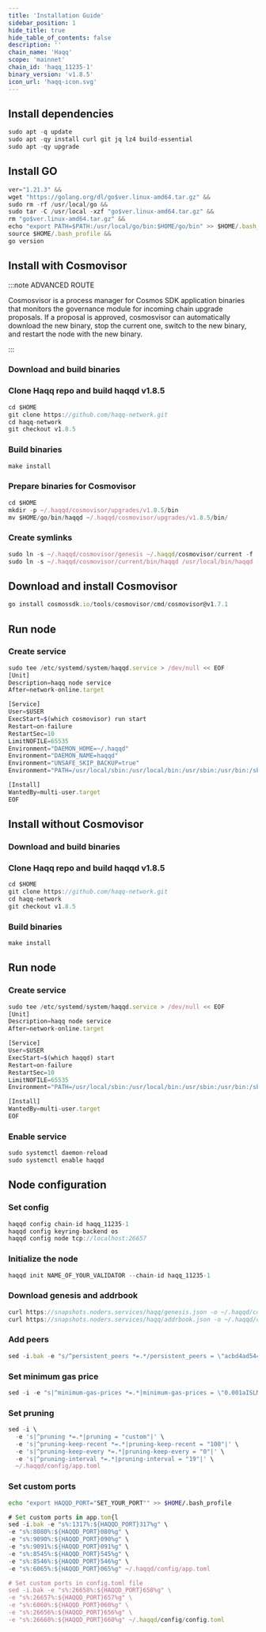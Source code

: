 ```yaml
---
title: 'Installation Guide'
sidebar_position: 1
hide_title: true
hide_table_of_contents: false
description: ''
chain_name: 'Haqq'
scope: 'mainnet'
chain_id: 'haqq_11235-1'
binary_version: 'v1.8.5'
icon_url: 'haqq-icon.svg'
---
```



<PageTitle
  iconUrl="img/haqq-icon.svg"
  title="Haqq Installation Guide"
  chainId="haqq_11235-1"
  version="v1.8.5"
/>

## Install dependencies

```js
sudo apt -q update
sudo apt -qy install curl git jq lz4 build-essential
sudo apt -qy upgrade
```

## Install GO

```js
ver="1.21.3" &&
wget "https://golang.org/dl/go$ver.linux-amd64.tar.gz" &&
sudo rm -rf /usr/local/go &&
sudo tar -C /usr/local -xzf "go$ver.linux-amd64.tar.gz" &&
rm "go$ver.linux-amd64.tar.gz" &&
echo "export PATH=$PATH:/usr/local/go/bin:$HOME/go/bin" >> $HOME/.bash_profile &&
source $HOME/.bash_profile &&
go version
```

## Install with Cosmovisor

:::note ADVANCED ROUTE

Cosmosvisor is a process manager for Cosmos SDK application binaries that monitors the governance module for incoming chain upgrade proposals. If a proposal is approved, cosmosvisor can automatically download the new binary, stop the current one, switch to the new binary, and restart the node with the new binary.

:::

### Download and build binaries

### Clone Haqq repo and build haqqd v1.8.5

```js
cd $HOME
git clone https://github.com/haqq-network.git
cd haqq-network
git checkout v1.8.5
```

### Build binaries

```js
make install
```

### Prepare binaries for Cosmovisor

```js
cd $HOME
mkdir -p ~/.haqqd/cosmovisor/upgrades/v1.8.5/bin
mv $HOME/go/bin/haqqd ~/.haqqd/cosmovisor/upgrades/v1.8.5/bin/
```

### Create symlinks

```js
sudo ln -s ~/.haqqd/cosmovisor/genesis ~/.haqqd/cosmovisor/current -f
sudo ln -s ~/.haqqd/cosmovisor/current/bin/haqqd /usr/local/bin/haqqd -f
```

## Download and install Cosmovisor

```js
go install cosmossdk.io/tools/cosmovisor/cmd/cosmovisor@v1.7.1
```

## Run node

### Create service

```js
sudo tee /etc/systemd/system/haqqd.service > /dev/null << EOF
[Unit]
Description=haqq node service
After=network-online.target

[Service]
User=$USER
ExecStart=$(which cosmovisor) run start
Restart=on-failure
RestartSec=10
LimitNOFILE=65535
Environment="DAEMON_HOME=~/.haqqd"
Environment="DAEMON_NAME=haqqd"
Environment="UNSAFE_SKIP_BACKUP=true"
Environment="PATH=/usr/local/sbin:/usr/local/bin:/usr/sbin:/usr/bin:/sbin:/bin:/usr/games:/usr/local/games:/snap/bin:~/.haqqd/cosmovisor/current/bin"

[Install]
WantedBy=multi-user.target
EOF
```

## Install without Cosmovisor

### Download and build binaries

### Clone Haqq repo and build haqqd v1.8.5

```js
cd $HOME
git clone https://github.com/haqq-network.git
cd haqq-network
git checkout v1.8.5
```

### Build binaries

```js
make install
```

## Run node

### Create service

```js
sudo tee /etc/systemd/system/haqqd.service > /dev/null << EOF
[Unit]
Description=haqq node service
After=network-online.target

[Service]
User=$USER
ExecStart=$(which haqqd) start
Restart=on-failure
RestartSec=10
LimitNOFILE=65535
Environment="PATH=/usr/local/sbin:/usr/local/bin:/usr/sbin:/usr/bin:/sbin:/bin:/usr/games:/usr/local/games:/snap/bin"

[Install]
WantedBy=multi-user.target
EOF
```

### Enable service

```js
sudo systemctl daemon-reload
sudo systemctl enable haqqd
```

## Node configuration

### Set config

```js
haqqd config chain-id haqq_11235-1
haqqd config keyring-backend os
haqqd config node tcp://localhost:26657
```

### Initialize the node

```js
haqqd init NAME_OF_YOUR_VALIDATOR --chain-id haqq_11235-1
```

### Download genesis and addrbook

```js
curl https://snapshots.noders.services/haqq/genesis.json -o ~/.haqqd/config/genesis.json
curl https://snapshots.noders.services/haqq/addrbook.json -o ~/.haqqd/config/addrbook.json
```

### Add peers

```js
sed -i.bak -e "s/^persistent_peers *=.*/persistent_peers = \"acbd4ad54449c6e762628f957dd25f99955daa6c@haqq-rpc.noders.services:24056\"/" ~/.haqqd/config/config.toml
```

### Set minimum gas price

```js
sed -i -e "s|^minimum-gas-prices *=.*|minimum-gas-prices = \"0.001aISLM\"|" ~/.haqqd/config/app.toml
```

### Set pruning

```js
sed -i \
  -e 's|^pruning *=.*|pruning = "custom"|' \
  -e 's|^pruning-keep-recent *=.*|pruning-keep-recent = "100"|' \
  -e 's|^pruning-keep-every *=.*|pruning-keep-every = "0"|' \
  -e 's|^pruning-interval *=.*|pruning-interval = "19"|' \
  ~/.haqqd/config/app.toml
```

### Set custom ports

```bash
echo "export HAQQD_PORT="SET_YOUR_PORT"" >> $HOME/.bash_profile
```

```js
# Set custom ports in app.tom{l
sed -i.bak -e "s%:1317%:${HAQQD_PORT}317%g" \
-e "s%:8080%:${HAQQD_PORT}080%g" \
-e "s%:9090%:${HAQQD_PORT}090%g" \
-e "s%:9091%:${HAQQD_PORT}091%g" \
-e "s%:8545%:${HAQQD_PORT}545%g" \
-e "s%:8546%:${HAQQD_PORT}546%g" \
-e "s%:6065%:${HAQQD_PORT}065%g" ~/.haqqd/config/app.toml

# Set custom ports in config.toml file
sed -i.bak -e "s%:26658%:${HAQQD_PORT}658%g" \
-e "s%:26657%:${HAQQD_PORT}657%g" \
-e "s%:6060%:${HAQQD_PORT}060%g" \
-e "s%:26656%:${HAQQD_PORT}656%g" \
-e "s%:26660%:${HAQQD_PORT}660%g" ~/.haqqd/config/config.toml
```